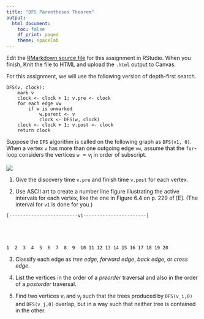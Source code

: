 ```yaml
---
title: "DFS Parentheses Theorem"
output:
  html_document:
    toc: false
    df_print: paged
    theme: spacelab
---
```


Edit the [RMarkdown source file](20dfsparens.Rmd) for this assignment in RStudio. When you finish, Knit the file to HTML and upload the `.html` output to Canvas.

For this assignment, we will use the following version of depth-first search.

```
DFS(v, clock):
    mark v
    clock <- clock + 1; v.pre <- clock
    for each edge vw
        if w is unmarked
            w.parent <- v
            clock <- DFS(w, clock)
    clock <- clock + 1; v.post <- clock
    return clock
```

Suppose the `DFS` algorithm is called on the following graph as `DFS(v1, 0)`. When a vertex `v` has more than one outgoing edge `vw`, assume that the `for`-loop considers the vertices `w` $=v_i$ in order of subscript. 

![](https://djhunter.github.io/algorithms/images/digraph2.png)

1. Give the discovery time `v.pre` and finish time `v.post` for each vertex.

2. Use ASCII art to create a number line figure illustrating the active intervals for each vertex, like the one in Figure 6.4 on p. 229 of [E]. (The interval for `v1` is done for you.)

```
[-------------------------v1-----------------------]





1  2  3  4  5  6  7  8  9  10 11 12 13 14 15 16 17 18 19 20
```

3. Classify each edge as *tree edge*, *forward edge*, *back edge*, or *cross edge*.



4. List the vertices in the order of a *preorder* traversal and also in the order of a *postorder* traversal.



5. Find two vertices $v_i$ and $v_j$ such that the trees produced by `DFS(v_i,0)` and `DFS(v_j,0)` overlap, but in a way such that neither tree is contained in the other.

